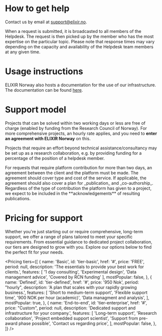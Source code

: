 
# How to get help

Contact us by email at [support@elixir.no](mailto:support@elixir.no).

<Callout title="How it works?" variant="info">When a request is submitted, it is broadcasted to all members of the
    Helpdesk. The request is then picked up by the member who has the most expertise on the particular topic. Please
    note that response times may vary depending on the capacity and availability of the Helpdesk team members at any
    given time.</Callout>

# Usage instructions

ELIXIR Norway also hosts a documentation for the use of our infrastructure. The documentation can be found [here](https://nels-docs.readthedocs.io/en/latest/).

# Support model

Projects that can be solved within two working days or less are free of charge (enabled by funding from the Research Council of Norway). For more comprehensive projects, an hourly rate applies, and you need to **enter an agreement with ELIXIR Norway** on this.

Projects that require an effort beyond technical assistance/consultancy may be set up as a research collaboration, e.g. by providing funding for a percentage of the position of a helpdesk member.

<Card title="The Service Agreement">
    For requests that require platform contribution for more than two days, an agreement
    between the client and the platform must be made. The agreement should cover type and cost of the service. If
    applicable, the agreement should also cover a plan for _publication_ and _co-authorship_. Regardless of the type of
    contribution the platform has given to a project, we expect to be included in the **acknowledgements** of resulting
    publications.
</Card>

# Pricing for support

Whether you're just starting out or require comprehensive, long-term support, we offer
a range of plans tailored to meet your specific requirements. From essential guidance
to dedicated project collaboration, our tiers are designed to grow with you.
Explore our options below to find the perfect fit for your needs.

<Pricing
    tiers={[
        {
            name: 'Basic',
            id: 'tier-basic',
            href: '#',
            price: 'FREE',
            period: null,
            description: 'The essentials to provide your best work for clients.',
            features: [
                '1 day consulting',
                'Experimental design',
                'Data management advice',
                'Covered by RCN funding'
            ],
            mostPopular: false,
        },
        {
            name: 'Defined',
            id: 'tier-defined',
            href: '#',
            price: '950 Nok',
            period: "hourly",
            description: 'A plan that scales with your rapidly growing business.',
            features: [
                'Short to medium-term support',
                'Flexible support time',
                '900 NOK per hour (academic)',
                'Data managment and analysis',
            ],
            mostPopular: true,
        },
        {
            name: 'End-to-end',
            id: 'tier-enterprise',
            href: '#',
            price: "Custom",
            period: null,
            description: 'Dedicated support and infrastructure for your company.',
            features: [
                'Long-term support',
                'Research collaboration',
                'Project embedded support scientist',
                'Support from pre-award phase possible',
                'Contact us regarding price',
            ],
            mostPopular: false,
        },
    ]}
/>


